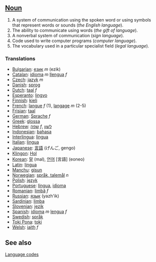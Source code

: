 ==[[Noun]]==
#A system of communication using the spoken word or using symbols that represent words or sounds (''the English language'').
#The ability to communicate using words (''the gift of language'').
#A nonverbal system of communication (''sign language'').
#Code used to write computer programs (''computer language'').
#The vocabulary used in a particular specialist field (''legal language'').


===Translations===
*[[Bulgarian]]: [[език]] ''m'' (ezik)
*[[Catalan]]: [[idioma]] ''m'' [[llengua]] ''f''
*[[Czech]]: [[jazyk]] ''m''
*[[Danish]]: [[sprog]]
*[[Dutch]]: [[taal]] ''f''
*[[Esperanto]]: [[lingvo]]
*[[Finnish]]: [[kieli]]
*[[French]]: [[langue]] ''f'' (1), [[langage]] ''m'' (2-5)
*[[Frisian]]: [[taal]]
*[[German]]: [[Sprache]] ''f''
*[[Greek]]: [[glossa]]
*[[Hebrew]]: [[שפה]] ''f'', [[לשון ]]
*[[Indonesian]]: [[bahasa]]
*[[Interlingua]]: [[lingua]]
*[[Italian]]: [[lingua]]
*[[Japanese]]: [[言語]] (げんご, gengo)
*[[Klingon]]: [[Hol]]
*[[Korean]]: [[말]] (mal), [[언어]] [言語] (eoneo)
*[[Latin]]: [[lingua]]
*[[Manchu]]: [[gisun]]
*[[Norwegian]]: [[språk, talemål]] ''n''
*[[Polish]]: [[język]]
*[[Portuguese]]: [[língua]], [[idioma]]
*[[Romanian]]: [[limbă]] ''f''
*[[Russian]]: [[язык]] (yazh'ik)
*[[Sardinian]]: [[limba]]
*[[Slovenian]]: [[jezik]]
*[[Spanish]]: [[idioma]] ''m'' [[lengua]] ''f''
*[[Swedish]]: [[språk]]
*[[Toki Pona]]: [[toki]]
*[[Welsh]]: [[iaith]] ''f''


==See also==
[[Language code]]s